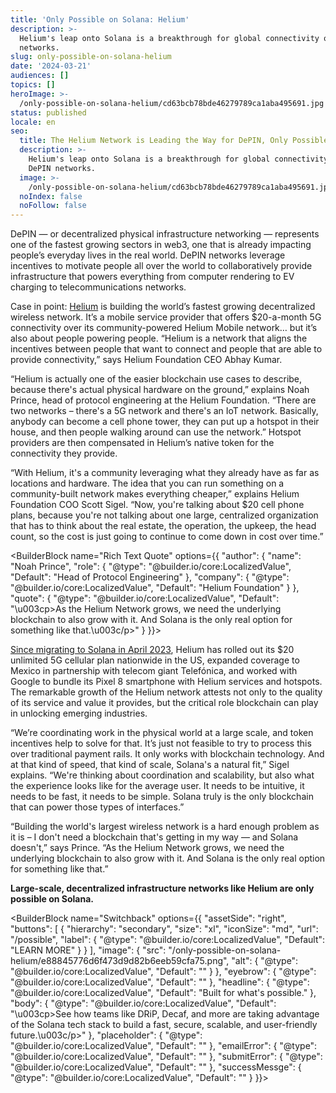 ```yaml
---
title: 'Only Possible on Solana: Helium'
description: >-
  Helium's leap onto Solana is a breakthrough for global connectivity over DePIN
  networks.
slug: only-possible-on-solana-helium
date: '2024-03-21'
audiences: []
topics: []
heroImage: >-
  /only-possible-on-solana-helium/cd63bcb78bde46279789ca1aba495691.jpg
status: published
locale: en
seo:
  title: The Helium Network is Leading the Way for DePIN, Only Possible on Solana
  description: >-
    Helium's leap onto Solana is a breakthrough for global connectivity over
    DePIN networks.
  image: >-
    /only-possible-on-solana-helium/cd63bcb78bde46279789ca1aba495691.jpg
  noIndex: false
  noFollow: false
---
```



<YouTube videoId="VaBJu3dXpKk" />


DePIN — or decentralized physical infrastructure networking — represents one of the fastest growing sectors in web3, one that is already impacting people’s everyday lives in the real world. DePIN networks leverage incentives to motivate people all over the world to collaboratively provide infrastructure that powers everything from computer rendering to EV charging to telecommunications networks. 

Case in point: [Helium](https://solana.com/news/case-study-helium) is building the world’s fastest growing decentralized wireless network. It’s a mobile service provider that offers $20-a-month 5G connectivity over its community-powered Helium Mobile network… but it’s also about people powering people. “Helium is a network that aligns the incentives between people that want to connect and people that are able to provide connectivity,” says Helium Foundation CEO Abhay Kumar.

“Helium is actually one of the easier blockchain use cases to describe, because there's actual physical hardware on the ground,” explains Noah Prince, head of protocol engineering at the Helium Foundation. “There are two networks – there's a 5G network and there's an IoT network. Basically, anybody can become a cell phone tower, they can put up a hotspot in their house, and then people walking around can use the network.” Hotspot providers are then compensated in Helium’s native token for the connectivity they provide. 

“With Helium, it's a community leveraging what they already have as far as locations and hardware. The idea that you can run something on a community-built network makes everything cheaper,” explains Helium Foundation COO Scott Sigel. “Now, you're talking about $20 cell phone plans, because you're not talking about one large, centralized organization that has to think about the real estate, the operation, the upkeep, the head count, so the cost is just going to continue to come down in cost over time.”

<BuilderBlock name="Rich Text Quote" options={{
  "author": {
    "name": "Noah Prince",
    "role": {
      "@type": "@builder.io/core:LocalizedValue",
      "Default": "Head of Protocol Engineering"
    },
    "company": {
      "@type": "@builder.io/core:LocalizedValue",
      "Default": "Helium Foundation"
    }
  },
  "quote": {
    "@type": "@builder.io/core:LocalizedValue",
    "Default": "\u003cp>As the Helium Network grows, we need the underlying blockchain to also grow with it. And Solana is the only real option for something like that.\u003c/p>"
  }
}}>

</BuilderBlock>

[Since migrating to Solana in April 2023](https://docs.helium.com/solana/migration/), Helium has rolled out its $20 unlimited 5G cellular plan nationwide in the US, expanded coverage to Mexico in partnership with telecom giant Telefónica, and worked with Google to bundle its Pixel 8 smartphone with Helium services and hotspots. The remarkable growth of the Helium network attests not only to the quality of its service and value it provides, but the critical role blockchain can play in unlocking emerging industries. 

“We’re coordinating work in the physical world at a large scale, and token incentives help to solve for that. It’s just not feasible to try to process this over traditional payment rails. It only works with blockchain technology. And at that kind of speed, that kind of scale, Solana's a natural fit,” Sigel explains. “We're thinking about coordination and scalability, but also what the experience looks like for the average user. It needs to be intuitive, it needs to be fast, it needs to be simple. Solana truly is the only blockchain that can power those types of interfaces.”

“Building the world's largest wireless network is a hard enough problem as it is – I don't need a blockchain that's getting in my way — and Solana doesn't,” says Prince. “As the Helium Network grows, we need the underlying blockchain to also grow with it. And Solana is the only real option for something like that.” 

**Large-scale, decentralized infrastructure networks like Helium are only possible on Solana.**

<BuilderBlock name="Switchback" options={{
  "assetSide": "right",
  "buttons": [
    {
      "hierarchy": "secondary",
      "size": "xl",
      "iconSize": "md",
      "url": "/possible",
      "label": {
        "@type": "@builder.io/core:LocalizedValue",
        "Default": "LEARN MORE"
      }
    }
  ],
  "image": {
    "src": "/only-possible-on-solana-helium/e88845776d6f473d9d82b6eeb59cfa75.png",
    "alt": {
      "@type": "@builder.io/core:LocalizedValue",
      "Default": ""
    }
  },
  "eyebrow": {
    "@type": "@builder.io/core:LocalizedValue",
    "Default": ""
  },
  "headline": {
    "@type": "@builder.io/core:LocalizedValue",
    "Default": "Built for what's possible."
  },
  "body": {
    "@type": "@builder.io/core:LocalizedValue",
    "Default": "\u003cp>See how teams like DRiP, Decaf, and more are taking advantage of the Solana tech stack to build a fast, secure, scalable, and user-friendly future.\u003c/p>"
  },
  "placeholder": {
    "@type": "@builder.io/core:LocalizedValue",
    "Default": ""
  },
  "emailError": {
    "@type": "@builder.io/core:LocalizedValue",
    "Default": ""
  },
  "submitError": {
    "@type": "@builder.io/core:LocalizedValue",
    "Default": ""
  },
  "successMessge": {
    "@type": "@builder.io/core:LocalizedValue",
    "Default": ""
  }
}}>

</BuilderBlock>
